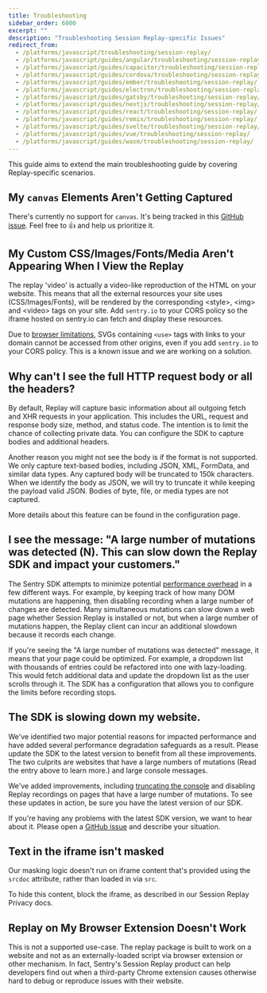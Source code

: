 ```yaml
---
title: Troubleshooting
sidebar_order: 6000
excerpt: ""
description: "Troubleshooting Session Replay-specific Issues"
redirect_from:
  - /platforms/javascript/troubleshooting/session-replay/
  - /platforms/javascript/guides/angular/troubleshooting/session-replay/
  - /platforms/javascript/guides/capacitor/troubleshooting/session-replay/
  - /platforms/javascript/guides/cordova/troubleshooting/session-replay/
  - /platforms/javascript/guides/ember/troubleshooting/session-replay/
  - /platforms/javascript/guides/electron/troubleshooting/session-replay/
  - /platforms/javascript/guides/gatsby/troubleshooting/session-replay/
  - /platforms/javascript/guides/nextjs/troubleshooting/session-replay/
  - /platforms/javascript/guides/react/troubleshooting/session-replay/
  - /platforms/javascript/guides/remix/troubleshooting/session-replay/
  - /platforms/javascript/guides/svelte/troubleshooting/session-replay/
  - /platforms/javascript/guides/vue/troubleshooting/session-replay/
  - /platforms/javascript/guides/wasm/troubleshooting/session-replay/
---
```


This guide aims to extend the <PlatformLink to="/troubleshooting/">main troubleshooting</PlatformLink> guide by covering Replay-specific scenarios.

## My `canvas` Elements Aren't Getting Captured

There's currently no support for `canvas`. It's being tracked in this [GitHub issue](https://github.com/getsentry/sentry-javascript/issues/6519). Feel free to 👍 and help us prioritize it.

## My Custom CSS/Images/Fonts/Media Aren't Appearing When I View the Replay

The replay 'video' is actually a video-like reproduction of the HTML on your website. This means that all the external resources your site uses (CSS/Images/Fonts), will be rendered by the corresponding &lt;style&gt;, &lt;img&gt; and &lt;video&gt; tags on your site. Add `sentry.io` to your CORS policy so the iframe hosted on sentry.io can fetch and display these resources.

<Alert>

Due to [browser limitations](https://developer.mozilla.org/en-US/docs/Web/SVG/Element/use), SVGs containing `<use>` tags with links to your domain cannot be accessed from other origins, even if you add `sentry.io` to your CORS policy. This is a known issue and we are working on a solution.

</Alert>

## Why can't I see the full HTTP request body or all the headers?

By default, Replay will capture basic information about all outgoing fetch and XHR requests in your application. This includes the URL, request and response body size, method, and status code.
The intention is to limit the chance of collecting private data. You can <PlatformLink to="/session-replay/configuration/">configure the SDK to capture bodies and additional headers</PlatformLink>.

Another reason you might not see the body is if the format is not supported. We only capture text-based bodies, including JSON, XML, FormData, and similar data types. Any captured body will be truncated to 150k characters. When we identify the body as JSON, we will try to truncate it while keeping the payload valid JSON. Bodies of byte, file, or media types are not captured.

More details about this feature can be found in the <PlatformLink to="/session-replay/configuration/">configuration page</PlatformLink>.

## I see the message: "A large number of mutations was detected (N). This can slow down the Replay SDK and impact your customers."

The Sentry SDK attempts to minimize potential [performance overhead](/product/session-replay/performance-overhead/#how-is-session-replay-optimized) in a few different ways. For example, by keeping track of how many DOM mutations are happening, then disabling recording when a large number of changes are detected. Many simultaneous mutations can slow down a web page whether Session Replay is installed or not, but when a large number of mutations happen, the Replay client can incur an additional slowdown because it records each change.

If you're seeing the "A large number of mutations was detected" message, it means that your page could be optimized. For example, a dropdown list with thousands of entries could be refactored into one with lazy-loading. This would fetch additional data and update the dropdown list as the user scrolls through it. The SDK has a <PlatformLink to="/session-replay/configuration/#mutation-limits">configuration</PlatformLink> that allows you to configure the limits before recording stops.

## The SDK is slowing down my website.

We've identified two major potential reasons for impacted performance and have added several performance degradation safeguards as a result. Please update the SDK to the latest version to benefit from all these improvements. The two culprits are websites that have a large numbers of mutations (Read the entry above to learn more.) and large console messages.

We've added improvements, including [truncating the console](https://github.com/getsentry/sentry-javascript/pull/7917) and disabling Replay recordings on pages that have a large number of mutations. To see these updates in action, be sure you have the latest version of our SDK.

If you're having any problems with the latest SDK version, we want to hear about it. Please open a [GitHub issue](https://github.com/getsentry/sentry-javascript/issues/new?assignees=&labels=Type%3A+Bug&projects=&template=bug.yml) and describe your situation.

## Text in the iframe isn't masked

Our masking logic doesn't run on iframe content that's provided using the `srcdoc` attribute, rather than loaded in via `src`.

To hide this content, block the iframe, as described in our Session Replay <PlatformLink to="/session-replay/privacy/#blocking">Privacy</PlatformLink> docs.

## Replay on My Browser Extension Doesn't Work

This is not a supported use-case. The replay package is built to work on a website and not as an externally-loaded script via browser extension or other mechanism. In fact, Sentry's Session Replay product can help developers find out when a third-party Chrome extension causes otherwise hard to debug or reproduce issues with their website.
